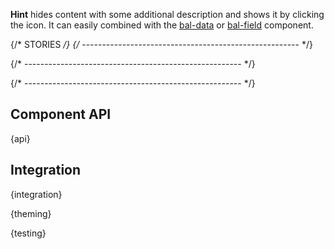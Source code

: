 

<Meta of={HintStories} />

<StoryHeading of={HintStories.Basic} hidden></StoryHeading>

<Banner of={HintStories} />

<Lead>**Hint** hides content with some additional description and shows it by clicking the icon. It can easily combined
  with the [bal-data](?path=/docs/components-data-display-data--documentation) or [bal-field](?path=/docs/components-form-field--documentation) component.</Lead>

<Canvas of={HintStories.Basic} sourceState="shown" className="has-visible-overflow" />

<PlaygroundBar of={HintStories.Basic}></PlaygroundBar>

{/* STORIES */}
{/* ------------------------------------------------------ */}

<StoryHeading of={HintStories.TooltipHint}></StoryHeading>

<Canvas of={HintStories.TooltipHint} className="has-visible-overflow" />

{/* ------------------------------------------------------ */}

<StoryHeading of={HintStories.FieldHint}></StoryHeading>

<Canvas of={HintStories.FieldHint} className="has-visible-overflow" />

{/* ------------------------------------------------------ */}

## Component API


<Markdown>{api}</Markdown>

## Integration


<Markdown>{integration}</Markdown>


<Markdown>{theming}</Markdown>


<Markdown>{testing}</Markdown>

<Footer />

